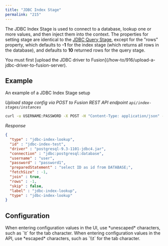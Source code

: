 ```yaml
---
title: "JDBC Index Stage"
permalink: "215"
---
```


The JDBC Index Stage is used to connect to a database, lookup one or more values, and then inject them into the context.
The properties for setting stage are identical to the [JDBC Query Stage](/fusion/5.9/260/jdbc-lookup-stage), except for the "rows" property, which defaults to **-1** for the index stage (which returns all rows in the database), and defaults to **10** returned rows for the query stage.

<Note>
You must first [upload the JDBC driver to Fusion](/how-to/916/upload-a-jdbc-driver-to-fusion-server).
</Note>

## Example

An example of a JDBC Index Stage setup

*Upload stage config via POST to Fusion REST API endpoint `api/index-stages/instances`*

```bash
curl -u USERNAME:PASSWORD -X POST -H "Content-Type: application/json" -d '{"id": "jdbc-index-test","type":"jdbc-index-lookup","driver":"postgresql-9.3-1101-jdbc4.jar","connection":"jdbc:postgresql:database","username":"user","password":"password1","preparedStatement":"select ID as id from DATABASE;"}' http://FUSION_HOST:FUSION_PORT/api/index-stages/instances
```

*Response*

```json
{
  "type" : "jdbc-index-lookup",
  "id" : "jdbc-index-test",
  "driver" : "postgresql-9.3-1101-jdbc4.jar",
  "connection" : "jdbc:postgresql:database",
  "username" : "user",
  "password" : "password1",
  "preparedStatement" : "select ID as id from DATABASE;",
  "fetchSize" : -1,
  "join" : true,
  "rows" : -1,
  "skip" : false,
  "label" : "jdbc-index-lookup",
  "type" : "jdbc-index-lookup"
}
```

## Configuration

<Tip>
When entering configuration values in the UI, use *unescaped* characters, such as `\t` for the tab character. When entering configuration values in the API, use *escaped* characters, such as `\\t` for the tab character.
</Tip>


<SchemaParamFields schema={schema}/>
